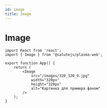 ```yaml
---
id: image
title: Image
---
```



# Image
<Description name="Image" />
<PropsTable name="Image" />
<StorybookLink name="Image" />

```tsx live
import React from 'react';
import { Image } from '@salutejs/plasma-web';

export function App() {
    return (
        <Image
            src="/images/320_320_9.jpg"
            width="320px"
            height="320px"
            alt="Картинка для примера фоном"
        />
    );
}
```
